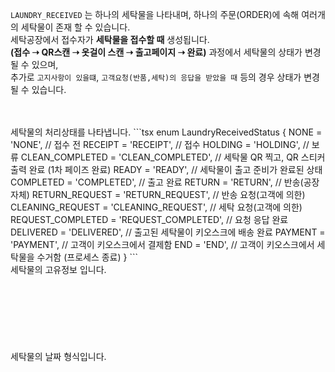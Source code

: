 
<Heading title="Laundry_Received란?" />

`LAUNDRY_RECEIVED` 는 하나의 세탁물을 나타내며, 하나의 주문(ORDER)에 속해 여러개의 세탁물이 존재 할 수 있습니다.<br />
세탁공장에서 접수자가 **세탁물을 접수할 때** 생성됩니다. <br />
**(접수 ➝ QR스캔 ➝ 옷걸이 스캔 ➝ 출고페이지 ➝ 완료)** 과정에서 세탁물의 상태가 변경 될 수 있으며,<br />
추가로 `고지사항이 있을떄`, `고객요청(반품,세탁)의 응답을 받았을 때` 등의 경우 상태가 변경 될 수 있습니다.

<br />

<Heading title="SVCLAUNDRY_RECEIVED 컨테이너" type="doc" />
<Parameters title="데이터 형식" attributes={SVCLaundryReceivedAttributes.root} />
<br />

<Heading title="LaundryReceivedStatus" type="module" />
세탁물의 처리상태를 나타냅니다. 
```tsx
enum LaundryReceivedStatus {
  NONE = 'NONE', // 접수 전
  RECEIPT = 'RECEIPT', // 접수
  HOLDING = 'HOLDING', // 보류
  CLEAN_COMPLETED = 'CLEAN_COMPLETED', // 세탁물 QR 찍고, QR 스티커 출력 완료 (1차 페이즈 완료)
  READY = 'READY', // 세탁물이 출고 준비가 완료된 상태
  COMPLETED = 'COMPLETED', // 출고 완료
  RETURN = 'RETURN', // 반송(공장 자체)
  RETURN_REQUEST = 'RETURN_REQUEST', // 반송 요청(고객에 의한)
  CLEANING_REQUEST = 'CLEANING_REQUEST', // 세탁 요청(고객에 의한)
  REQUEST_COMPLETED = 'REQUEST_COMPLETED', // 요청 응답 완료
  DELIVERED = 'DELIVERED', // 출고된 세탁물이 키오스크에 배송 완료
  PAYMENT = 'PAYMENT', // 고객이 키오스크에서 결제함
  END = 'END', // 고객이 키오스크에서 세탁물을 수거함 (프로세스 종료)
}
```
<br />

<Heading title="LaundryReceivedItem 세탁물" type="userData" />
세탁물의 고유정보 입니다.
<Parameters title="데이터 형식" attributes={SVCLaundryReceivedAttributes.userData} />
<br />

<Heading title="ItemProduct" type="userData" />
<Parameters title="데이터 형식" attributes={SVCLaundryReceivedAttributes.itemProduct} />
<br />
<Heading title="ItemLuxury" type="userData" />
<Parameters title="데이터 형식" attributes={SVCLaundryReceivedAttributes.itemLuxury} />
<br />
<Heading title="ItemExtra" type="userData" />
<Parameters title="데이터 형식" attributes={SVCLaundryReceivedAttributes.itemExtra} />
<br />
<Heading title="ItemNotify" type="userData" />
<Parameters title="데이터 형식" attributes={SVCLaundryReceivedAttributes.itemNotify} />
<br />
<Heading title="ItemPhoto" type="userData" />
<Parameters title="데이터 형식" attributes={SVCLaundryReceivedAttributes.itemPhoto} />
<br />
<Heading title="ItemHoldingRequest" type="userData" />
<Parameters title="데이터 형식" attributes={SVCLaundryReceivedAttributes.itemHoldingRequest} />
<br />

<Heading title="ExtraReason" type="userData" />
<Parameters title="데이터 형식" attributes={SVCLaundryReceivedAttributes.extraReason} />
<br />

<Heading title="TimeLog" type="module" />
세탁물의 날짜 형식입니다.
<br />
<Parameters title="데이터 형식" attributes={SVCLaundryReceivedAttributes.timeLog} />

<Heading title="OrderUser" type="userData" />
<Parameters title="데이터 형식" attributes={SVCLaundryReceivedAttributes.orderUser} />
<br />

```

```
